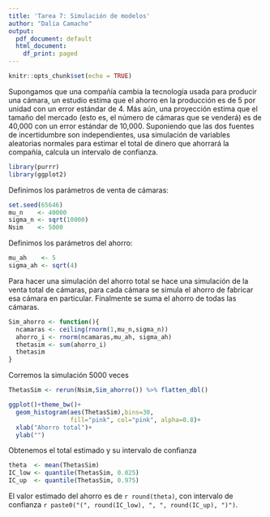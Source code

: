 ```yaml
---
title: 'Tarea 7: Simulación de modelos'
author: "Dalia Camacho"
output:
  pdf_document: default
  html_document:
    df_print: paged
---
```


```r
knitr::opts_chunk$set(echo = TRUE)
```

Supongamos que una compañía cambia la tecnología usada para producir una cámara, un estudio estima que el ahorro en la producción es de 5 por unidad con un error estándar de 4. Más aún, una proyección estima que el tamaño del mercado (esto es, el número de cámaras que se venderá) es de 40,000 con un error estándar de 10,000. Suponiendo que las dos fuentes de incertidumbre son independientes, usa simulación de variables aleatorias normales para estimar el total de dinero que ahorrará la compañía, calcula un intervalo de confianza.

```r
library(purrr)
library(ggplot2)
```

Definimos los parámetros de venta de cámaras:
```r
set.seed(65646)
mu_n    <- 40000
sigma_n <- sqrt(10000)
Nsim    <- 5000
```

Definimos los parámetros del ahorro:
```r
mu_ah    <- 5
sigma_ah <- sqrt(4)
```

Para hacer una simulación del ahorro total se hace una simulación de la venta total de cámaras, para cada cámara se simula el ahorro de fabricar esa cámara en particular. Finalmente se suma el ahorro de todas las cámaras.

```r
Sim_ahorro <- function(){
  ncamaras <- ceiling(rnorm(1,mu_n,sigma_n))
  ahorro_i <- rnorm(ncamaras,mu_ah, sigma_ah)
  thetasim <- sum(ahorro_i)
  thetasim
}
```

Corremos la simulación 5000 veces

```r
ThetasSim <- rerun(Nsim,Sim_ahorro()) %>% flatten_dbl()

ggplot()+theme_bw()+
  geom_histogram(aes(ThetasSim),bins=30,
                 fill="pink", col="pink", alpha=0.8)+
  xlab("Ahorro total")+
  ylab("")
```

Obtenemos el total estimado y su intervalo de confianza
```r
theta  <- mean(ThetasSim)
IC_low <- quantile(ThetasSim, 0.025)
IC_up  <- quantile(ThetasSim, 0.975)
```

El valor estimado del ahorro es de `r round(theta)`, con intervalo de confianza `r paste0("(", round(IC_low), ", ", round(IC_up), ")")`.
